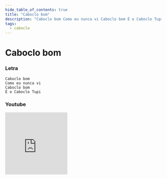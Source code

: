 ```yaml
---
hide_table_of_contents: true
title: "Caboclo bom"
description: "Caboclo bom Como eu nunca vi Caboclo bom É o Caboclo Tupi"
tags:
  - caboclo
---
```


# Caboclo bom

### Letra

```text
Caboclo bom
Como eu nunca vi
Caboclo bom
É o Caboclo Tupi
```

### Youtube

<iframe
  width="200"
  height="200"
  src="https://www.youtube.com/embed/4SkF0P_MuKo"
  title="YouTube video player"
  frameborder="0"
  allow="accelerometer; autoplay; clipboard-write; encrypted-media; gyroscope; picture-in-picture; web-share"
  referrerpolicy="strict-origin-when-cross-origin"
  allowfullscreen
></iframe>